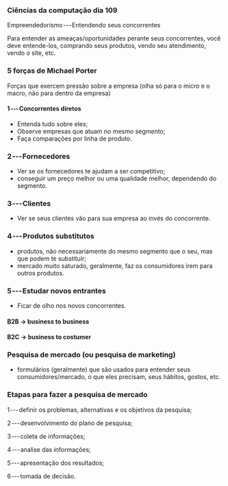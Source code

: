 




### Ciências da computação dia 109

Empreendedorismo --- Entendendo seus concorrentes

Para entender as ameaças/oportunidades perante seus concorrentes, você
deve entende-los, comprando seus produtos, vendo seu atendimento, vendo
o site, etc.








### 5 forças de Michael Porter

Forças que exercem pressão sobre a empresa (olha só para o micro e o
macro, não para dentro da empresa)

#### 1 --- Concorrentes diretos

-   Entenda tudo sobre eles;
-   Observe empresas que atuam no mesmo segmento;
-   Faça comparações por linha de produto.

### 2 --- Fornecedores

-   Ver se os fornecedores te ajudam a ser competitivo;
-   conseguir um preço melhor ou uma qualidade melhor, dependendo do
    segmento.

### 3 --- Clientes

-   Ver se seus clientes vão para sua empresa ao invés do concorrente.

### 4 --- Produtos substitutos

-   produtos, não necessariamente do mesmo segmento que o seu, mas que
    podem te substituir;
-   mercado muito saturado, geralmente, faz os consumidores irem para
    outros produtos.

### 5 --- Estudar novos entrantes

-   Ficar de olho nos novos concorrentes.








#### B2B → business to business

#### B2C → business to costumer








### Pesquisa de mercado (ou pesquisa de marketing)

-   formulários (geralmente) que são usados para entender seus
    consumidores/mercado, o que eles precisam, seus hábitos, gostos,
    etc.








### Etapas para fazer a pesquisa de mercado

1 --- definir os problemas, alternativas e os objetivos da pesquisa;

2 --- desenvolvimento do plano de pesquisa;

3 --- coleta de informações;

4 --- analise das informações;

5 --- apresentação dos resultados;

6 --- tomada de decisão.


